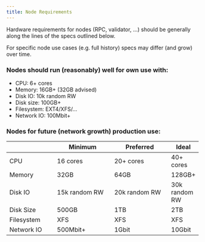 ```yaml
---
title: Node Requirements
---
```

Hardware requirements for nodes (RPC, validator, ...) should be generally along the lines of the specs outlined below.

For specific node use cases (e.g. full history) specs may differ (and grow) over time.

### Nodes should run (reasonably) well for own use with:

* CPU: 6+ cores
* Memory: 16GB+ (32GB advised)
* Disk IO: 10k random RW
* Disk size: 100GB+
* Filesystem: EXT4/XFS/...
* Network IO: 100Mbit+

### Nodes for future (network growth) production use:

<table><thead><tr><th width="140"></th><th width="200">Minimum</th><th width="199">Preferred</th><th>Ideal</th></tr></thead><tbody><tr><td>CPU</td><td>16 cores</td><td>20+ cores</td><td>40+ cores</td></tr><tr><td>Memory</td><td>32GB</td><td>64GB</td><td>128GB+</td></tr><tr><td>Disk IO</td><td>15k random RW</td><td>20k random RW</td><td>30k random RW</td></tr><tr><td>Disk Size</td><td>500GB</td><td>1TB</td><td>2TB</td></tr><tr><td>Filesystem</td><td>XFS</td><td>XFS</td><td>XFS</td></tr><tr><td>Network IO</td><td>500Mbit+</td><td>1Gbit</td><td>10Gbit</td></tr></tbody></table>
